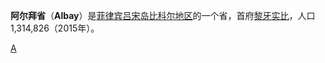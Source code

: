 {{Infobox Philippine province |
 name            = 阿尔拜省 |
 sealfile        = |
 region          = [[比科尔地区|比科尔地区]] (第五地区) |
 capital         = [[黎牙实比|黎牙实比]] |
 founded         = 1917年3月10日 |
 pop2000         = 1,090,907 |
 pop2000rank     = 第22大 |
 popden2000      = 427 |
 popden2000rank  = 第10大 |
 areakm2         = 2,552.6 |
 arearank        = 第26小 |
 hucities        = 0 |
 componentcities = 3 |
 municipalities  = 15 |
 barangays       = 720 |
 districts       = 3 |
 languages       = [[比科尔语|比科尔语]], [[他加禄语|他加禄语]]|
 governor        = [[弗朗西斯·比卡拉|弗朗西斯·比卡拉]] 
 locatormapfile  = Ph locator map albay.png
}}
'''阿尔拜省'''（'''Albay'''）是[[菲律宾|菲律宾]][[吕宋岛|吕宋岛]][[比科尔地区|比科尔地区]]的一个省，首府[[黎牙实比|黎牙实比]]，人口1,314,826（2015年）。

{{菲律賓行政區劃|nocat}}
{{Philippines-stub}}

[[Category:菲律宾省份|A]]
